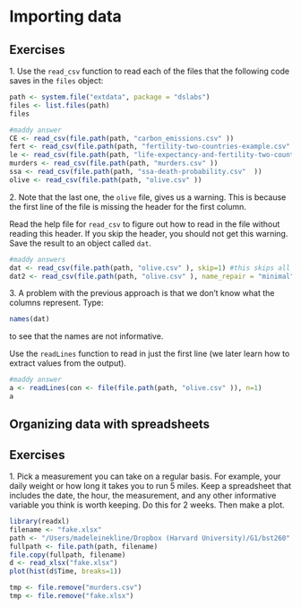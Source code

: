 # Importing data {#importing-data}

## Exercises 


1\. Use the `read_csv` function to read each of the files that the following code saves in the `files` object: 

```r
path <- system.file("extdata", package = "dslabs")
files <- list.files(path)
files

#maddy answer
CE <- read_csv(file.path(path, "carbon_emissions.csv" ))
fert <- read_csv(file.path(path, "fertility-two-countries-example.csv" ))
le <- read_csv(file.path(path, "life-expectancy-and-fertility-two-countries-example.csv"))
murders <- read_csv(file.path(path, "murders.csv" ))
ssa <- read_csv(file.path(path, "ssa-death-probability.csv"  ))
olive <- read_csv(file.path(path, "olive.csv" ))
```

  
2\. Note that the last one, the `olive` file, gives us a warning. This is because the first line of the file is missing the header for the first column. 

Read the help file for `read_csv` to figure out how to read in the file without reading this header. If you skip the header, you should not get this warning. Save the result to an object called `dat`.

```r
#maddy answers
dat <- read_csv(file.path(path, "olive.csv" ), skip=1) #this skips all headers
dat2 <- read_csv(file.path(path, "olive.csv" ), name_repair = "minimal")
```

  
3\. A problem with the previous approach is that we don't know what the columns represent. Type:

```r
names(dat)
```

to see that the names are not informative.

Use the `readLines` function to read in just the first line (we later learn how to extract values from the output).

```r
#maddy answer
a <- readLines(con <- file(file.path(path, "olive.csv" )), n=1)
a
```




## Organizing data with spreadsheets

## Exercises 

1\. Pick a measurement you can take on a regular basis. For example, your daily weight or how long it takes you to run 5 miles. Keep a spreadsheet that includes the date, the hour, the measurement, and any other informative variable you think is worth keeping. Do this for 2 weeks. Then make a plot.

```r
library(readxl)
filename <- "fake.xlsx"
path <- "/Users/madeleinekline/Dropbox (Harvard University)/G1/bst260"
fullpath <- file.path(path, filename)
file.copy(fullpath, filename)
d <- read_xlsx("fake.xlsx")
plot(hist(d$Time, breaks=1))
```



```r
tmp <- file.remove("murders.csv")
tmp <- file.remove("fake.xlsx")
```

